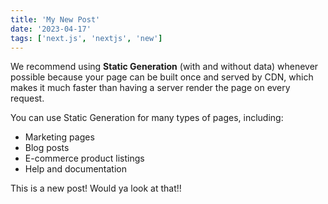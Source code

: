 ```yaml
---
title: 'My New Post'
date: '2023-04-17'
tags: ['next.js', 'nextjs', 'new']
---
```


We recommend using **Static Generation** (with and without data) whenever possible because your page can be built once and served by CDN, which makes it much faster than having a server render the page on every request.

You can use Static Generation for many types of pages, including:

- Marketing pages
- Blog posts
- E-commerce product listings
- Help and documentation

This is a new post! Would ya look at that!!
